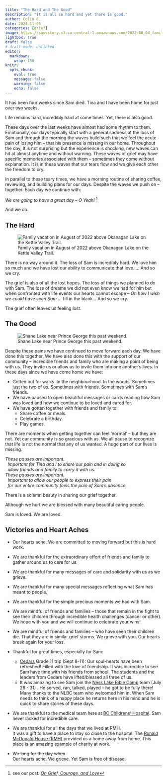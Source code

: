 ```yaml
---
title: "The Hard and The Good"
description: "It is all so hard and yet there is good."
author: Colin C.
date: 2024-11-05
categories: [grief]
image: https://samsstory.s3.ca-central-1.amazonaws.com/2022-08-04_family-kvr.jpg
lightbox: true
draft: false
# draft-mode: unlinked
editor: 
  markdown: 
    wrap: 150
knitr: 
  opts_chunk: 
    eval: true
    message: false
    warning: false
    echo: false
---
```



It has been four weeks since Sam died. Tina and I have been home for just over two weeks.

Life remains hard, incredibly hard at some times. Yet, there is also good.

These days over the last weeks have almost had some rhythm to them. Emotionally, our days typically start with a general sadness at the loss of Sam
and through the morning the waves build such that we feel the acute pain of losing him -- that his presence is missing in our home. Throughout the
day, It is not surprising but the experience is shocking, new waves can hit at almost anytime and without warning. These waves of grief may have
specific memories associated with them – sometimes they come without explanation. It is in these waves that our tears flow and we give each other the
freedom to cry.

In parallel to these teary times, we have a morning routine of sharing coffee, reviewing, and building plans for our days. Despite the waves we push
on – together. Each day we continue with:

::: center
*We are going to have a great day -- O Yeah!* [^1]
:::

[^1]: see our post: [*On Grief, Courage, and Love*](../2410/2024-10-12_love-courage.qmd)

And we do.

## The Hard

::: float-sm-start
![Family vacation in August of 2022 above Okanagan Lake on the Kettle Valley
Trail.](https://samsstory.s3.ca-central-1.amazonaws.com/2022-08-04_family-kvr.jpg)
:::

There is no way around it. The loss of Sam is incredibly hard. We love him so much and we have lost our ability to communicate that love. ... And so
we cry.

The grief is also of all the lost hopes. The loss of things we planned to do with Sam. The loss of dreams we did not even know we had for him but when
confronted with life events our hearts cannot escape -- *Oh how I wish we could have seen Sam ...* fill in the blank... And so we cry.

The grief often leaves us feeling lost.

## The Good

::: float-sm-end
![Shane Lake near Prince George this past weekend.](https://samsstory.s3.ca-central-1.amazonaws.com/2024-11-03_c-t-shane-lake.jpg)
:::

Despite these pains we have continued to move forward each day. We have done this together. We have also done this with the support of our community
-- incredible friends and family who are making a point of being with us. They invite us or allow us to invite them into one another's lives. In these
days since we have come home we have:

-   Gotten out for walks. In the neighbourhood. In the woods. Sometimes just the two of us. Sometimes with friends. Sometimes with Sam's friends.
-   We have paused to open beautiful messages or cards reading how Sam was loved and how we continue to be loved and cared for.
-   We have gotten together with friends and family to:
    -   Share coffee or meals.
    -   Celebrate a birthday.
    -   Play games.

There are moments when getting together can feel 'normal' -- but they are not. Yet our community is so gracious with us. We all pause to recognize
that life is not the normal that any of us wanted. A huge part of our lives is missing.

*These pauses are important.\
  Important for Tina and I to share our pain and in doing so\
  allow friends and family to carry it with us.\
These pauses are important.\
  Important to allow our people to express their pain\
  for our entire community feels the pain of Sam's absence.*

There is a solemn beauty in sharing our grief together.

Although we hurt we are blessed with many beautiful caring people.

Sam is loved. We are loved.

## Victories and Heart Aches

-   Our hearts ache. We are committed to moving forward but this is hard work.

-   We are thankful for the extraordinary effort of friends and family to gather around us to care for us.

-   We are thankful for many messages of care and solidarity with us as we grieve.

-   We are thankful for many special messages reflecting what Sam has meant to people.

-   We are thankful for the simple precious moments we had with Sam.

-   We are mindful of friends and families – those that remain in the fight to see their children through incredible health challenges (cancer or
    other). We hope with you and we will continue to celebrate your wins!

-   We are mindful of friends and families – who have seen their children die. That they are in similar grief storms. We grieve with you. Our hearts
    break again for your loss.

-   Thankful for great times, especially for Sam:

    -   [Cedars](https://cedars.bc.ca) Grade 11 trip (Sept 8-11): Our soul-hearts have been refreshed! Filled with the love of friendship. It was
        incredible to see Sam have time with his friends from school. The students and the leaders from Cedars have lifted/blessed all three of us.
    -   It was amazing to see Sam join the [Ness Lake Bible Camp](https://www.nesslakebiblecamp.com) team (July 28 - 31) . He served, ran, talked,
        played -- he got to be fully there! Many thanks to the NLBC team who welcomed him in. When Sam needs to think of a happy place he returns here
        in his mind and he is quick to share stories of these days.

-   We are thankful to the medical team here at [BC Childrens' Hospital](http://www.bcchildrens.ca). Sam never lacked for incredible care.

-   We are thankful for all the days that we lived at RMH.\
    It was a gift to have a place to stay so close to the hospital. The [Ronald McDonald House (RMH)](https://rmhbc.ca) provided us a home away from
    home. This place is an amazing example of charity at work.

-   ~~We long for the day when~~\
    Our hearts ache. We grieve. Yet Sam is free of disease.